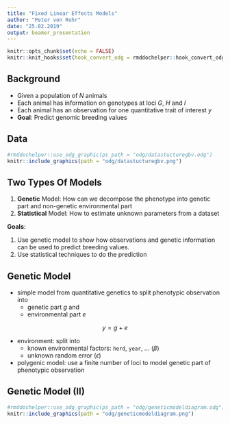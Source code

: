 ```yaml
---
title: "Fixed Linear Effects Models"
author: "Peter von Rohr"
date: "25.02.2019"
output: beamer_presentation
---
```


```r
knitr::opts_chunk$set(echo = FALSE)
knitr::knit_hooks$set(hook_convert_odg = rmddochelper::hook_convert_odg)
```

## Background
- Given a population of $N$ animals
- Each animal has information on genotypes at loci $G$, $H$ and $I$
- Each animal has an observation for one quantitative trait of interest $y$
- __Goal__: Predict genomic breeding values


## Data
```r
#rmddochelper::use_odg_graphic(ps_path = "odg/datastucturegbv.odg")
knitr::include_graphics(path = "odg/datastucturegbv.png")
```


## Two Types Of Models

1. __Genetic__ Model: How can we decompose the phenotype into genetic part and non-genetic environmental part
2. __Statistical__ Model: How to estimate unknown parameters from a dataset

__Goals__: 

1. Use genetic model to show how observations and genetic information can be used to predict breeding values.
2. Use statistical techniques to do the prediction


## Genetic Model

- simple model from quantitative genetics to split phenotypic observation into 
    + genetic part $g$ and
    + environmental part $e$
    
$$y = g + e$$
    
- environment: split into
    + known environmental factors: `herd`, `year`, ... ($\beta$)
    + unknown random error ($\epsilon$)
    
- polygenic model: use a finite number of loci to model genetic part of phenotypic observation


## Genetic Model (II)

```r
#rmddochelper::use_odg_graphic(ps_path = "odg/geneticmodeldiagram.odg")
knitr::include_graphics(path = "odg/geneticmodeldiagram.png")
```
 
